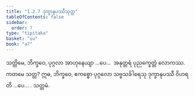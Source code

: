 ```yaml
---
title: "1.2.7 ဒုက္ခာနုပဿီသုတ္တ"
tableOfContents: false
sidebar:
  order: 7
type: "tipitaka"
basket: "su"
book: "a7"
---
```



<DynamicBreadcrumb />

<Division number="17" book="a7" e="ch" v="16" p="406">

<Paragraph number="82" book="a7">
သတ္တိမေ, ဘိက္ခဝေ, ပုဂ္ဂလာ အာဟုနေယျာ …ပေ…  အနုတ္တရံ ပုညက္ခေတ္တံ လောကဿ. ကတမေ သတ္တ? ဣဓ, ဘိက္ခဝေ, ဧကစ္စော ပုဂ္ဂလော သဗ္ဗသင်္ခါရေသု ဒုက္ခာနုပဿီ ဝိဟရတိ …ပေ… .

</Paragraph>
</Division>

<Paragraph number="83" type="center" book="a7">
သတ္တမံ.
</Paragraph>